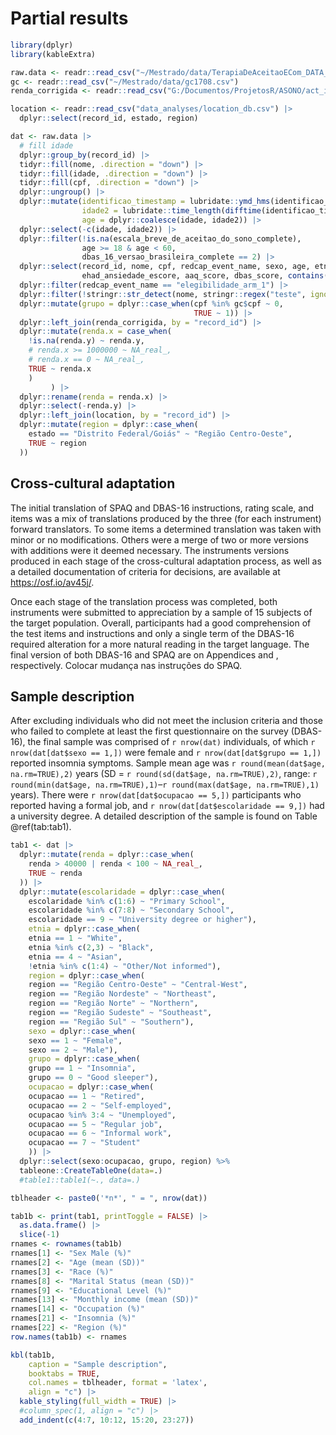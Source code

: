 
# Partial results

```r
library(dplyr)
library(kableExtra)
```

```r
raw.data <- readr::read_csv("~/Mestrado/data/TerapiaDeAceitaoECom_DATA_2022-08-17_1702.csv")
gc <- readr::read_csv("~/Mestrado/data/gc1708.csv")
renda_corrigida <- readr::read_csv("G:/Documentos/ProjetosR/ASONO/act_insonia/dados/renda_corrigida_2610.csv")

location <- readr::read_csv("data_analyses/location_db.csv") |> 
  dplyr::select(record_id, estado, region)

dat <- raw.data |>
  # fill idade
  dplyr::group_by(record_id) |>  
  tidyr::fill(nome, .direction = "down") |>
  tidyr::fill(idade, .direction = "down") |> 
  tidyr::fill(cpf, .direction = "down") |> 
  dplyr::ungroup() |> 
  dplyr::mutate(identificao_timestamp = lubridate::ymd_hms(identificao_timestamp),
                idade2 = lubridate::time_length(difftime(identificao_timestamp, data_nascimento, unit="weeks"), "years"),
                age = dplyr::coalesce(idade, idade2)) |> 
  dplyr::select(-c(idade, idade2)) |> 
  dplyr::filter(!is.na(escala_breve_de_aceitao_do_sono_complete),
                age >= 18 & age < 60,
                dbas_16_versao_brasileira_complete == 2) |> 
  dplyr::select(record_id, nome, cpf, redcap_event_name, sexo, age, etnia, estado_civil, escolaridade, renda, ocupacao, igi_escore, ehad_depressao_escore,
                ehad_ansiedade_escore, aaq_score, dbas_score, contains("spaq_"), ebas_1:ebas_6) |> 
  dplyr::filter(redcap_event_name == "elegibilidade_arm_1") |> 
  dplyr::filter(!stringr::str_detect(nome, stringr::regex("teste", ignore_case = TRUE))) |> 
  dplyr::mutate(grupo = dplyr::case_when(cpf %in% gc$cpf ~ 0,
                                         TRUE ~ 1)) |> 
  dplyr::left_join(renda_corrigida, by = "record_id") |> 
  dplyr::mutate(renda.x = case_when(
    !is.na(renda.y) ~ renda.y,
    # renda.x >= 1000000 ~ NA_real_,
    # renda.x == 0 ~ NA_real_,
    TRUE ~ renda.x
    )
         ) |> 
  dplyr::rename(renda = renda.x) |> 
  dplyr::select(-renda.y) |> 
  dplyr::left_join(location, by = "record_id") |> 
  dplyr::mutate(region = dplyr::case_when(
    estado == "Distrito Federal/Goiás" ~ "Região Centro-Oeste",
    TRUE ~ region
  ))
```


## Cross-cultural adaptation

The initial translation of SPAQ and DBAS-16 instructions, rating scale, and items was a mix of translations produced by the three (for each instrument) forward translators. To some items a determined translation was taken with minor or no modifications. Others were a merge of two or more versions with additions were it deemed necessary. The instruments versions produced in each stage of the cross-cultural adaptation process, as well as a detailed documentation of criteria for decisions, are available at [https://osf.io/av45j/](https://osf.io/av45j/).

Once each stage of the translation process was completed, both instruments were submitted to appreciation by a sample of 15 subjects of the target population. Overall, participants had a good comprehension of the test items and instructions and only a single term of the DBAS-16 required alteration for a more natural reading in the target language. The final version of both DBAS-16 and SPAQ are on Appendices \ref{cads-16} and \ref{qaps}, respectively. Colocar mudança nas instruções do SPAQ.

## Sample description

After excluding individuals who did not meet the inclusion criteria and those who failed to complete at least the first questionnaire on the survey (DBAS-16), the final sample was comprised of `r nrow(dat)` individuals, of which `r nrow(dat[dat$sexo == 1,])` were female and `r nrow(dat[dat$grupo == 1,])` reported insomnia symptoms. Sample mean age was `r round(mean(dat$age, na.rm=TRUE),2)` years (SD = `r round(sd(dat$age, na.rm=TRUE),2)`, range: `r round(min(dat$age, na.rm=TRUE),1)`--`r round(max(dat$age, na.rm=TRUE),1)` years). There were `r nrow(dat[dat$ocupacao == 5,])` participants who reported having a formal job, and `r nrow(dat[dat$escolaridade == 9,])` had a university degree. A detailed description of the sample is found on Table \@ref(tab:tab1).

```r
tab1 <- dat |> 
  dplyr::mutate(renda = dplyr::case_when(
    renda > 40000 | renda < 100 ~ NA_real_,
    TRUE ~ renda
  )) |> 
  dplyr::mutate(escolaridade = dplyr::case_when(
    escolaridade %in% c(1:6) ~ "Primary School",
    escolaridade %in% c(7:8) ~ "Secondary School",
    escolaridade == 9 ~ "University degree or higher"),
    etnia = dplyr::case_when(
    etnia == 1 ~ "White",
    etnia %in% c(2,3) ~ "Black",
    etnia == 4 ~ "Asian",
    !etnia %in% c(1:4) ~ "Other/Not informed"),
    region = dplyr::case_when(
    region == "Região Centro-Oeste" ~ "Central-West",
    region == "Região Nordeste" ~ "Northeast",
    region == "Região Norte" ~ "Northern",
    region == "Região Sudeste" ~ "Southeast",
    region == "Região Sul" ~ "Southern"),
    sexo = dplyr::case_when(
    sexo == 1 ~ "Female",
    sexo == 2 ~ "Male"),
    grupo = dplyr::case_when(
    grupo == 1 ~ "Insomnia",
    grupo == 0 ~ "Good sleeper"),
    ocupacao = dplyr::case_when(
    ocupacao == 1 ~ "Retired",
    ocupacao == 2 ~ "Self-employed",
    ocupacao %in% 3:4 ~ "Unemployed",
    ocupacao == 5 ~ "Regular job", 
    ocupacao == 6 ~ "Informal work",
    ocupacao == 7 ~ "Student"
    )) |> 
  dplyr::select(sexo:ocupacao, grupo, region) %>%
  tableone::CreateTableOne(data=.) 
  #table1::table1(~., data=.)
```


```r
tblheader <- paste0('*n*', " = ", nrow(dat))

tab1b <- print(tab1, printToggle = FALSE) |> 
  as.data.frame() |> 
  slice(-1)
rnames <- rownames(tab1b)
rnames[1] <- "Sex Male (%)"
rnames[2] <- "Age (mean (SD))"
rnames[3] <- "Race (%)"
rnames[8] <- "Marital Status (mean (SD))"
rnames[9] <- "Educational Level (%)"
rnames[13] <- "Monthly income (mean (SD))"
rnames[14] <- "Occupation (%)"
rnames[21] <- "Insomnia (%)"
rnames[22] <- "Region (%)"
row.names(tab1b) <- rnames

kbl(tab1b,
    caption = "Sample description",
    booktabs = TRUE,
    col.names = tblheader, format = 'latex',
    align = "c") |>
  kable_styling(full_width = TRUE) |>
  #column_spec(1, align = "c") |>
  add_indent(c(4:7, 10:12, 15:20, 23:27))
```




